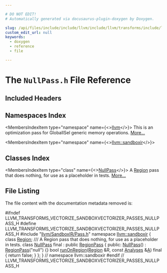 ```yaml
---

# DO NOT EDIT!
# Automatically generated via docusaurus-plugin-doxygen by Doxygen.

slug: /api/files/include/include/llvm/include/llvm/transforms/include/llvm/transforms/vectorize/include/llvm/transforms/vectorize/sandboxvectorizer/include/llvm/transforms/vectorize/sandboxvectorizer/passes/nullpass-h
custom_edit_url: null
keywords:
  - doxygen
  - reference
  - file

---
```





# The `NullPass.h` File Reference

<DoxygenPage pluginConfig={pluginConfig}>



## Included Headers

<IncludesList>
<IncludesListItem
  filePath="llvm/SandboxIR/Pass.h"
  permalink="/docs/api/files/include/include/llvm/include/llvm/sandboxir/pass-h"
  isLocal="true" />
</IncludesList>

## Namespaces Index

<MembersIndex>

<MembersIndexItem
  type="namespace"
  name={<><a href="/docs/api/namespaces/llvm">llvm</a></>}>
This is an optimization pass for GlobalISel generic memory operations. <a href="/docs/api/namespaces/llvm/#details">More...</a>
</MembersIndexItem>

<MembersIndexItem
  type="namespace"
  name={<><a href="/docs/api/namespaces/llvm/sandboxir">llvm::sandboxir</a></>}>
</MembersIndexItem>

</MembersIndex>

## Classes Index

<MembersIndex>

<MembersIndexItem
  type="class"
  name={<><a href="/docs/api/classes/llvm/sandboxir/nullpass">NullPass</a></>}>
A <a href="/docs/api/classes/llvm/sandboxir/region">Region</a> pass that does nothing, for use as a placeholder in tests. <a href="/docs/api/classes/llvm/sandboxir/nullpass/#details">More...</a>
</MembersIndexItem>

</MembersIndex>


## File Listing

The file content with the documentation metadata removed is:

<ProgramListing>

<Link id="l00001" /><CodeLine lineNumber="1"><Highlight kind="preprocessor">#ifndef LLVM&#95;TRANSFORMS&#95;VECTORIZE&#95;SANDBOXVECTORIZER&#95;PASSES&#95;NULLPASS&#95;H</Highlight><Highlight kind="normal"></Highlight></CodeLine>
<Link id="l00002" /><CodeLine lineNumber="2"><Highlight kind="normal"></Highlight><Highlight kind="preprocessor">#define LLVM&#95;TRANSFORMS&#95;VECTORIZE&#95;SANDBOXVECTORIZER&#95;PASSES&#95;NULLPASS&#95;H</Highlight><Highlight kind="normal"></Highlight></CodeLine>
<Link id="l00003" /><CodeLine lineNumber="3"><Highlight kind="normal"></Highlight></CodeLine>
<Link id="l00004" /><CodeLine lineNumber="4"><Highlight kind="normal"></Highlight><Highlight kind="preprocessor">#include &quot;<a href="/docs/api/files/include/include/llvm/include/llvm/sandboxir/pass-h">llvm/SandboxIR/Pass.h</a>&quot;</Highlight><Highlight kind="normal"></Highlight></CodeLine>
<Link id="l00005" /><CodeLine lineNumber="5"><Highlight kind="normal"></Highlight></CodeLine>
<Link id="l00006" /><CodeLine lineNumber="6"><Highlight kind="normal"></Highlight><Highlight kind="keyword">namespace </Highlight><Highlight kind="normal"><a href="/docs/api/namespaces/llvm/sandboxir">llvm::sandboxir</a> &#123;</Highlight></CodeLine>
<Link id="l00007" /><CodeLine lineNumber="7"><Highlight kind="normal"></Highlight></CodeLine>
<Link id="l00008" /><CodeLine lineNumber="8"><Highlight kind="normal"></Highlight><Highlight kind="keyword">class </Highlight><Highlight kind="normal"><a href="/docs/api/classes/llvm/sandboxir/region">Region</a>;</Highlight></CodeLine>
<Link id="l00009" /><CodeLine lineNumber="9"><Highlight kind="normal"></Highlight><Highlight kind="comment"></Highlight></CodeLine>
<Link id="l00010" /><CodeLine lineNumber="10"><Highlight kind="comment">/// A Region pass that does nothing, for use as a placeholder in tests.</Highlight><Highlight kind="normal"></Highlight></CodeLine>
<Link id="l00011" /><CodeLine lineNumber="11" lineLink="/docs/api/classes/llvm/sandboxir/nullpass"><Highlight kind="normal"></Highlight><Highlight kind="keyword">class </Highlight><Highlight kind="normal"><a href="/docs/api/classes/llvm/sandboxir/nullpass/#a5cb1a139ddb04416358332e808ec7390">NullPass</a> final : </Highlight><Highlight kind="keyword">public</Highlight><Highlight kind="normal"> <a href="/docs/api/classes/llvm/sandboxir/regionpass/#a42cfcfc19f6163c097f68b7a6b29ac8d">RegionPass</a> &#123;</Highlight></CodeLine>
<Link id="l00012" /><CodeLine lineNumber="12"><Highlight kind="normal"></Highlight><Highlight kind="keyword">public</Highlight><Highlight kind="normal">:</Highlight></CodeLine>
<Link id="l00013" /><CodeLine lineNumber="13" lineLink="/docs/api/classes/llvm/sandboxir/nullpass/#a5cb1a139ddb04416358332e808ec7390"><Highlight kind="normal">  <a href="/docs/api/classes/llvm/sandboxir/nullpass/#a5cb1a139ddb04416358332e808ec7390">NullPass</a>() : <a href="/docs/api/classes/llvm/sandboxir/regionpass/#a42cfcfc19f6163c097f68b7a6b29ac8d">RegionPass</a>(</Highlight><Highlight kind="stringliteral">&quot;null&quot;</Highlight><Highlight kind="normal">) &#123;&#125;</Highlight></CodeLine>
<Link id="l00014" /><CodeLine lineNumber="14" lineLink="/docs/api/classes/llvm/sandboxir/nullpass/#a01baa5e67e466a8a2c5a719a76930690"><Highlight kind="normal">  </Highlight><Highlight kind="keywordtype">bool</Highlight><Highlight kind="normal"> <a href="/docs/api/classes/llvm/sandboxir/nullpass/#a01baa5e67e466a8a2c5a719a76930690">runOnRegion</a>(<a href="/docs/api/classes/llvm/sandboxir/region">Region</a> &amp;R, </Highlight><Highlight kind="keyword">const</Highlight><Highlight kind="normal"> <a href="/docs/api/classes/llvm/sandboxir/analyses">Analyses</a> &amp;<a href="/docs/api/files/lib/lib/ir/builtingcs-cpp/#a2e38c85003a042421cde1647632d0b72">A</a>) </Highlight><Highlight kind="keyword">final</Highlight><Highlight kind="normal"> &#123; </Highlight><Highlight kind="keywordflow">return</Highlight><Highlight kind="normal"> </Highlight><Highlight kind="keyword">false</Highlight><Highlight kind="normal">; &#125;</Highlight></CodeLine>
<Link id="l00015" /><CodeLine lineNumber="15"><Highlight kind="normal">&#125;;</Highlight></CodeLine>
<Link id="l00016" /><CodeLine lineNumber="16"><Highlight kind="normal"></Highlight></CodeLine>
<Link id="l00017" /><CodeLine lineNumber="17"><Highlight kind="normal">&#125; </Highlight><Highlight kind="comment">// namespace llvm::sandboxir</Highlight><Highlight kind="normal"></Highlight></CodeLine>
<Link id="l00018" /><CodeLine lineNumber="18"><Highlight kind="normal"></Highlight></CodeLine>
<Link id="l00019" /><CodeLine lineNumber="19"><Highlight kind="normal"></Highlight><Highlight kind="preprocessor">#endif </Highlight><Highlight kind="comment">// LLVM&#95;TRANSFORMS&#95;VECTORIZE&#95;SANDBOXVECTORIZER&#95;PASSES&#95;NULLPASS&#95;H</Highlight><Highlight kind="normal"></Highlight></CodeLine>

</ProgramListing>

</DoxygenPage>
